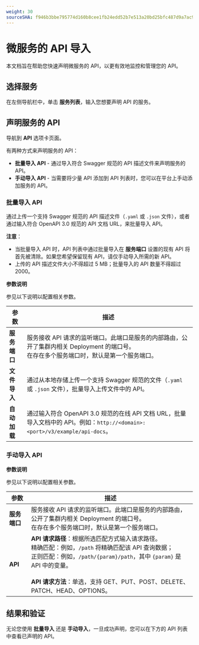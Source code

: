 ```yaml
---
weight: 30
sourceSHA: f946b3bbe795774d160b8cee1fb24edd52b7e513a20bd25bfc487d9a7ac97a10
---
```


# 微服务的 API 导入

本文档旨在帮助您快速声明微服务的 API，以更有效地监控和管理您的 API。

## 选择服务

在左侧导航栏中，单击 **服务列表**，输入您想要声明 API 的服务。

## 声明服务的 API

导航到 **API** 选项卡页面。

有两种方式来声明服务的 API：

- **批量导入 API** - 通过导入符合 Swagger 规范的 API 描述文件来声明服务的 API。
- **手动导入 API** - 当需要将少量 API 添加到 API 列表时，您可以在平台上手动添加服务的 API。

### 批量导入 API

通过上传一个支持 Swagger 规范的 API 描述文件（`.yaml` 或 `.json` 文件），或者通过输入符合 OpenAPI 3.0 规范的 API 文档 URL，来批量导入 API。

**注意**：

- 当批量导入 API 时，API 列表中通过批量导入在 **服务端口** 设置的现有 API 将首先被清除。如果您希望保留现有 API，请仅手动导入所需的新 API。
- 上传的 API 描述文件大小不得超过 5 MB；批量导入的 API 数量不得超过 2000。

**参数说明**

参见以下说明以配置相关参数。

| 参数              | 描述                                                                                                                                                                                                                                                                                                                                     |
| ---------------- | ------------------------------------------------------------------------------------------------------------------------------------------------------------------------------------------------------------------------------------------------------------------------------------------------------------------------------------------ |
| **服务端口**     | 服务接收 API 请求的监听端口。此端口是服务的内部路由，公开了集群内相关 Deployment 的端口号。<br />在存在多个服务端口时，默认是第一个服务端口。                                                                                                  |
| **文件导入**     | 通过从本地存储上传一个支持 Swagger 规范的文件（`.yaml` 或 `.json` 文件），批量导入上传文件中的 API。                                                                                                                                                               |
| **自动加载**     | 通过输入符合 OpenAPI 3.0 规范的在线 API 文档 URL，批量导入文档中的 API。例如：`http://<domain>:<port>/v3/example/api-docs`。                                                                                                                   |

### 手动导入 API

**参数说明**

参见以下说明以配置相关参数。

| 参数              | 描述                                                                                                                                                                                                                             |
| ---------------- | --------------------------------------------------------------------------------------------------------------------------------------------------------------------------------------------------------------------------------- |
| **服务端口**     | 服务接收 API 请求的监听端口。此端口是服务的内部路由，公开了集群内相关 Deployment 的端口号。<br />在存在多个服务端口时，默认是第一个服务端口。                                                                                                                                                                   |
| **API**          | **API 请求路径**：根据所选匹配方式输入请求路径。<br />精确匹配：例如，`/path` 将精确匹配该 API 查询数据；<br />正则匹配：例如，`/path/{param}/path`，其中 `{param}` 是 API 中的变量。<br /><br />**API 请求方法**：单选，支持 GET、PUT、POST、DELETE、PATCH、HEAD、OPTIONS。 |

## 结果和验证

无论您使用 **批量导入** 还是 **手动导入**，一旦成功声明，您可以在下方的 API 列表中查看已声明的 API。
